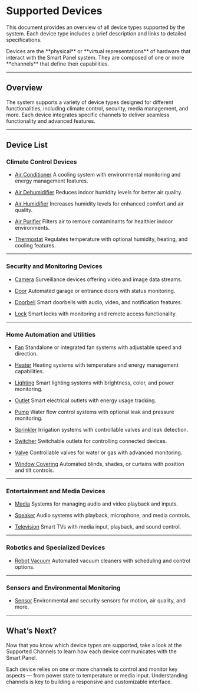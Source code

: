 
# Supported Devices

This document provides an overview of all device types supported by the system. Each device type includes a brief
description and links to detailed specifications.

<Callout type="info">
	Devices are the **physical** or **virtual representations** of hardware that interact with the Smart Panel system.
	They are composed of one or more **channels** that define their capabilities.
</Callout>

---

## Overview

The system supports a variety of device types designed for different functionalities, including climate control, security,
media management, and more. Each device integrates specific channels to deliver seamless functionality and advanced features.

---

## Device List

### Climate Control Devices

- [Air Conditioner](/docs/system-architecture/supported-devices/air-conditioner-device)
A cooling system with environmental monitoring and energy management features.

- [Air Dehumidifier](/docs/system-architecture/supported-devices/air-dehumidifier-device)
Reduces indoor humidity levels for better air quality.

- [Air Humidifier](/docs/system-architecture/supported-devices/air-humidifier-device)
Increases humidity levels for enhanced comfort and air quality.

- [Air Purifier](/docs/system-architecture/supported-devices/air-purifier-device)
Filters air to remove contaminants for healthier indoor environments.

- [Thermostat](/docs/system-architecture/supported-devices/thermostat-device)
Regulates temperature with optional humidity, heating, and cooling features.

---

### Security and Monitoring Devices

- [Camera](/docs/system-architecture/supported-devices/camera-device)
Surveillance devices offering video and image data streams.

- [Door](/docs/system-architecture/supported-devices/door-device)
Automated garage or entrance doors with status monitoring.

- [Doorbell](/docs/system-architecture/supported-devices/doorbell-device)
Smart doorbells with audio, video, and notification features.

- [Lock](/docs/system-architecture/supported-devices/lock-device)
Smart locks with monitoring and remote access functionality.

---

### Home Automation and Utilities

- [Fan](/docs/system-architecture/supported-devices/fan-device)
Standalone or integrated fan systems with adjustable speed and direction.

- [Heater](/docs/system-architecture/supported-devices/heater-device)
Heating systems with temperature and energy management capabilities.

- [Lighting](/docs/system-architecture/supported-devices/lighting-device)
Smart lighting systems with brightness, color, and power monitoring.

- [Outlet](/docs/system-architecture/supported-devices/outlet-device)
Smart electrical outlets with energy usage tracking.

- [Pump](/docs/system-architecture/supported-devices/pump-device)
Water flow control systems with optional leak and pressure monitoring.

- [Sprinkler](/docs/system-architecture/supported-devices/sprinkler-device)
Irrigation systems with controllable valves and leak detection.

- [Switcher](/docs/system-architecture/supported-devices/switcher-device)
Switchable outlets for controlling connected devices.

- [Valve](/docs/system-architecture/supported-devices/valve-device)
Controllable valves for water or gas with advanced monitoring.

- [Window Covering](/docs/system-architecture/supported-devices/window-covering-device)
Automated blinds, shades, or curtains with position and tilt controls.

---

### Entertainment and Media Devices

- [Media](/docs/system-architecture/supported-devices/media-device)
Systems for managing audio and video playback and inputs.

- [Speaker](/docs/system-architecture/supported-devices/speaker-device)
Audio systems with playback, microphone, and media controls.

- [Television](/docs/system-architecture/supported-devices/television-device)
Smart TVs with media input, playback, and sound control.

---

### Robotics and Specialized Devices

- [Robot Vacuum](/docs/system-architecture/supported-devices/robot-vacuum-device)
Automated vacuum cleaners with scheduling and control options.

---

### Sensors and Environmental Monitoring

- [Sensor](/docs/system-architecture/supported-devices/sensor-device)
Environmental and security sensors for motion, air quality, and more.

---

## What’s Next?

Now that you know which device types are supported, take a look at the Supported Channels to learn how each device communicates
with the Smart Panel.

Each device relies on one or more channels to control and monitor key aspects — from power state to temperature or media input.
Understanding channels is key to building a responsive and customizable interface.
